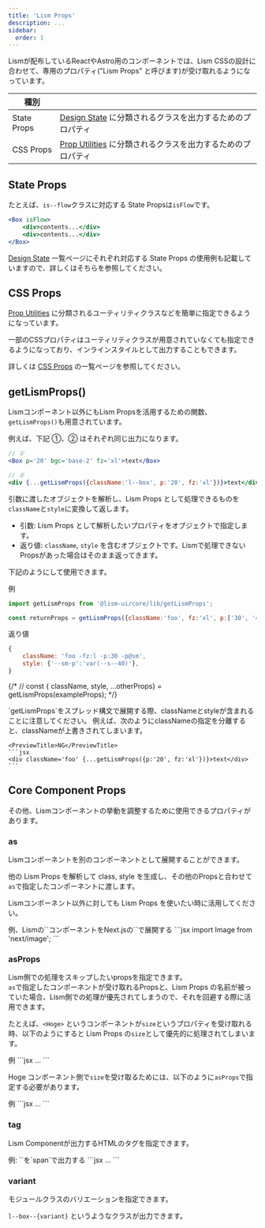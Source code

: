 ```yaml
---
title: 'Lism Props'
description: ...
sidebar:
  order: 1
---
```



Lismが配布しているReactやAstro用のコンポーネントでは、Lism CSSの設計に合わせて、専用のプロパティ("Lism Props" と呼びます)が受け取れるようになっています。


|種別||
|---|---|
|State Props|[Design State](/ja/css/design-state/) に分類されるクラスを出力するためのプロパティ|
|CSS Props|[Prop Utilities](/ja/css/prop-utility/) に分類されるクラスを出力するためのプロパティ|


## State Props

たとえば、`is--flow`クラスに対応する State Propsは`isFlow`です。

```jsx
<Box isFlow>
	<div>contents...</div>
	<div>contents...</div>
</Box>
```

[Design State](/ja/css/design-state/) 一覧ページにそれぞれ対応する State Props の使用例も記載していますので、詳しくはそちらを参照してください。


## CSS Props

[Prop Utilities](/ja/css/prop-utility/) に分類されるユーティリティクラスなどを簡単に指定できるようになっています。

一部のCSSプロパティはユーティリティクラスが用意されていなくても指定できるようになっており、インラインスタイルとして出力することもできます。

詳しくは [CSS Props](/ja/props/css-props/) の一覧ページを参照してください。

## getLismProps()

Lismコンポーネント以外にもLism Propsを活用するための関数、`getLismProps()`も用意されています。 


例えば、下記 ①、② はそれぞれ同じ出力になります。

```jsx
// ①
<Box p='20' bgc='base-2' fz='xl'>text</Box>

// ②
<div {...getLismProps({className:'l--box', p:'20', fz:'xl'})}>text</div>
```


引数に渡したオブジェクトを解析し、Lism Props として処理できるものを`className`と`style`に変換して返します。


- 引数:  Lism Props として解析したいプロパティをオブジェクトで指定します。
- 返り値: `className`, `style` を含むオブジェクトです。Lismで処理できないPropsがあった場合はそのまま返ってきます。

下記のようにして使用できます。

<PreviewTitle>例</PreviewTitle>
```jsx
import getLismProps from '@lism-ui/core/lib/getLismProps';

const returnProps = getLismProps({className:'foo', fz:'xl', p:['30', '40']});
```

<PreviewTitle>返り値</PreviewTitle>
```js
{
	className: 'foo -fz:l -p:30 -p@sm',
	style: {'--sm-p':'var(--s--40)'},
}
```

{/* // const { className, style, ...otherProps} = getLismProps(exampleProps); */}

<Note heading='注意点' preset='warning' isFlow='s'>
	`getLismProps`をスプレッド構文で展開する際、classNameとstyleが含まれることに注意してください。  
	例えば、次のようにclassNameの指定を分離すると、classNameが上書きされてしまいます。

	<PreviewTitle>NG</PreviewTitle>
	```jsx
	<div className='foo' {...getLismProps({p:'20', fz:'xl'})}>text</div>
	```
</Note>


## Core Component Props

その他、Lismコンポーネントの挙動を調整するために使用できるプロパティがあります。

### as

Lismコンポーネントを別のコンポーネントとして展開することができます。

他の Lism Props を解析して class, style を生成し、その他のPropsと合わせて`as`で指定したコンポーネントに渡します。

Lismコンポーネント以外に対しても Lism Props を使いたい時に活用してください。

<Preview>
	<PreviewTitle>例、Lismの`<Media>`コンポーネントをNext.jsの`<Image>`で展開する</PreviewTitle>
	<PreviewCode>
```jsx
import Image from 'next/image';

<Media as={Image} src='...' bxsh='2' bdrs='3' />
```
	</PreviewCode>
</Preview>



### asProps

Lism側での処理をスキップしたいpropsを指定できます。  
`as`で指定したコンポーネントが受け取れるPropsと、Lism Props の名前が被っていた場合、Lism側での処理が優先されてしまうので、それを回避する際に活用できます。

たとえば、`<Hoge>` というコンポーネントが`size`というプロパティを受け取れる時、以下のようにすると Lism Props の`size`として優先的に処理されてしまいます。

<Preview>
	<PreviewTitle>例</PreviewTitle>
	<PreviewCode>
```jsx
<Lism as={Hoge} size='...' p='em10' fz='l'>...</Lism>
```
	</PreviewCode>
</Preview>

Hoge コンポーネント側で`size`を受け取るためには、以下のように`asProps`で指定する必要があります。

<Preview>
	<PreviewTitle>例</PreviewTitle>
	<PreviewCode>
```jsx
<Lism as={Hoge} asProps={{size:'...'}} p='em10' fz='l'>...</Lism>
```
	</PreviewCode>
</Preview>


### tag

Lism Componentが出力するHTMLのタグを指定できます。


<Preview>
	<PreviewTitle>例: `<Text>`を`span`で出力する</PreviewTitle>
	<PreviewCode>
```jsx
<Text tag='span' fz='l'>...</Text>
```
	</PreviewCode>
</Preview>


### variant

モジュールクラスのバリエーションを指定できます。

`l--box--{variant}` というようなクラスが出力できます。
